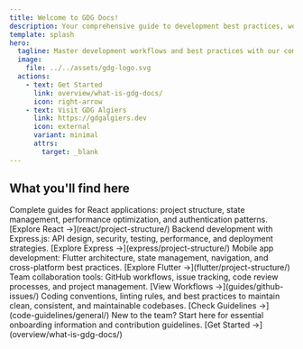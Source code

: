 ```yaml
---
title: Welcome to GDG Docs!
description: Your comprehensive guide to development best practices, workflows, and code standards for modern web and mobile applications
template: splash
hero:
  tagline: Master development workflows and best practices with our comprehensive guides
  image:
    file: ../../assets/gdg-logo.svg
  actions:
    - text: Get Started
      link: overview/what-is-gdg-docs/
      icon: right-arrow
    - text: Visit GDG Algiers
      link: https://gdgalgiers.dev
      icon: external
      variant: minimal
      attrs:
        target: _blank
---
```



## What you'll find here

<CardGrid stagger>
	<Card title="🚀 React Development" icon="react">
		Complete guides for React applications: project structure, state management, performance optimization, and authentication patterns.
		[Explore React →](react/project-structure/)
	</Card>
	<Card title="⚡ Express Backend" icon="laptop">
		Backend development with Express.js: API design, security, testing, performance, and deployment strategies.
		[Explore Express →](express/project-structure/)
	</Card>
	<Card title="📱 Flutter Mobile" icon="mobile">
		Mobile app development: Flutter architecture, state management, navigation, and cross-platform best practices.
		[Explore Flutter →](flutter/project-structure/)
	</Card>
	<Card title="🛠️ Development Workflow" icon="setting">
		Team collaboration tools: GitHub workflows, issue tracking, code review processes, and project management.
		[View Workflows →](guides/github-issues/)
	</Card>
	<Card title="📋 Code Standards" icon="document">
		Coding conventions, linting rules, and best practices to maintain clean, consistent, and maintainable codebases.
		[Check Guidelines →](code-guidelines/general/)
	</Card>
	<Card title="🎯 Quick Start" icon="rocket">
		New to the team? Start here for essential onboarding information and contribution guidelines.
		[Get Started →](overview/what-is-gdg-docs/)
	</Card>
</CardGrid>
